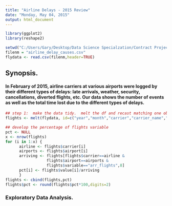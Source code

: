 ```yaml
---
title: "Airline Delays - 2015 Review"
date: "Monday, May 04, 2015"
output: html_document
---
```

```r
library(ggplot2)
library(reshape2)

setwd("C:/Users/Gary/Desktop/Data Science Specialzation/Contract Projects/Airline delays")
filenm = "airline_delay_causes.csv"
flydata <- read.csv(filenm,header=TRUE)


```
## Synopsis.
#### In February of 2015, airline carriers at various airports were logged by their different types of delays: late arrivals, weather, security, cancellations, diverted flights, etc.  Our data shows the number of events as well as the total time lost due to the different types of delays.  

```r

## step 1:  make the data tidy.  melt the df and recast matching one observation per row.
flights <- melt(flydata, id=c("year","month","carrier","carrier_name","airport","airport_name"))

## develop the percentage of flights variable
pct <- NULL
x <- nrow(flights)
for (i in 1:x) {
      airline <- flights$carrier[i]
      airports <- flights$airport[i]
      arriving <- flights[flights$carrier==airline & 
                  flights$airport==airports & 
                  flights$variable=="arr_flights",8]
      pct[i] <- flights$value[i]/arriving
      }
flights <- cbind(flights,pct)
flights$pct <- round(flights$pct*100,digits=2)


```
### Exploratory Data Analysis.

```r

```
